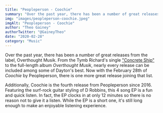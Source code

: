 ```yaml
---
title: "Peopleperson - Coochie"
summary: "Over the past year, there has been a number of great releases from the label, Overthought Musik"
img: "images/peopleperson-coochie.jpeg"
imgAlt: "Peopleperson - Coochie"
author: "Theo Gainey"
authorTwitter: "@GaineyTheo"
date: "2020-02-28"
category: "Music"
---
```


Over the past year, there has been a number of great releases from the label, Overthought Musik. From the Tymb Richard's single ["Concrete Ship"](https://tymbrichards.bandcamp.com) to the full-length album *Overthought Musik*, nearly every release can be included among some of Dayton's best. Now with the February 28th of *Coochie* by Peopleperson, there is one more great release joining that list.

Additionally, Coochie is the fourth release from Peopleperson since 2016. Featuring the surf-rock guitar styling of D Robbins, this 4 song EP is a fun and quick listen. In fact, the EP clocks in at only 12 minutes so there is no reason not to give it a listen. While the EP is a short one, it's still long enough to make an enjoyable listening experience.
